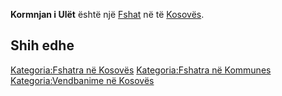 {{Fshat në Kosovës
 | Emri                = Kormnjan i Ulët
| sqi_D_name = Kormnjan i Ulët
| sqi_D_FULL_NAME_RO = Kormnjan i Ulët
| sqi_D_FULL_NAME_ND_RO = Kormnjan i Ulet
| sqi_D_SORT_NAME_RG = KORMNJANIULET
| sqi_D_FULL_NAME_RG = Kormnjan i Ulët
| sqi_D_FULL_NAME_ND_RG = Kormnjan i Ulet
| sqi_V_name = Kormnjan i Poshtëm
| sqi_V_FULL_NAME_RO = Kormnjan i Poshtëm Kormnjani i Ultë Kormiani i Poshtëm Kormnjani i Poshtëm Kormnjani i Ultë
| sqi_V_FULL_NAME_ND_RO = Kormnjan i Poshtem Kormnjani i Ulte Kormiani i Poshtem Kormnjani i Poshtem Kormnjani i Ulte
| sqi_V_SORT_NAME_RG = KORMNJANIPOSHTEM KORMNJANIIULTE KORMIANIIPOSHTEM KORMNJANIIPOSHTEM KORMNJANIIULTE
| sqi_V_FULL_NAME_RG = Kormnjan i Poshtëm Kormnjani i Ultë Kormiani i Poshtëm Kormnjani i Poshtëm Kormnjani i Ultë
| sqi_V_FULL_NAME_ND_RG = Kormnjan i Poshtem Kormnjani i Ulte Kormiani i Poshtem Kormnjani i Poshtem Kormnjani i Ulte
| srp_N_name = Donje Korminjane
| srp_N_FULL_NAME_RO = Donje Korminjane
| srp_N_FULL_NAME_ND_RO = Donje Korminjane
| srp_N_SORT_NAME_RG = DONJEKORMINJANE
| srp_N_FULL_NAME_RG = Donje Korminjane
| srp_N_FULL_NAME_ND_RG = Donje Korminjane
| srp_NS_name = Доње Кормињане
| srp_NS_FULL_NAME_RO = Доње Кормињане
| srp_NS_FULL_NAME_ND_RO = Доње Кормињане
| srp_NS_SORT_NAME_RG = ДОЊЕКОРМИЊАНЕ
| srp_NS_FULL_NAME_RG = Доње Кормињане
| srp_NS_FULL_NAME_ND_RG = Доње Кормињане

 | Emri (Rasa dhanore) = 
 | Figura              = 
 | Shteti              = Kosovo
 | Komuna              = 
 | Kodi postar         = 
 | Sipërfaqja          = 

 | Popullsia           = 

 | Regj. i popullsisë  = 
 | Dend. e popullsisë  = 
 | Faqja zyrtare       = 
 <!--- Koordinatat ----> 
 | Gjerësia            = 42.506944
 | Gjatësia            = 21.626111
 | Lartësia            = 
}}
'''Kormnjan i Ulët''' është një [[Fshat]] në [[]] të [[Kosovës]].

<!-- == Gjeografia == -->
<!-- == Historia == -->
<!-- == Demografia == -->
== Shih edhe ==
{{Komuna }}
{{Kosovo-Administrata-Cung}}

[[Kategoria:Fshatra në Kosovës]]
[[Kategoria:Fshatra në Kommunes ]]
[[Kategoria:Vendbanime në Kosovës]]